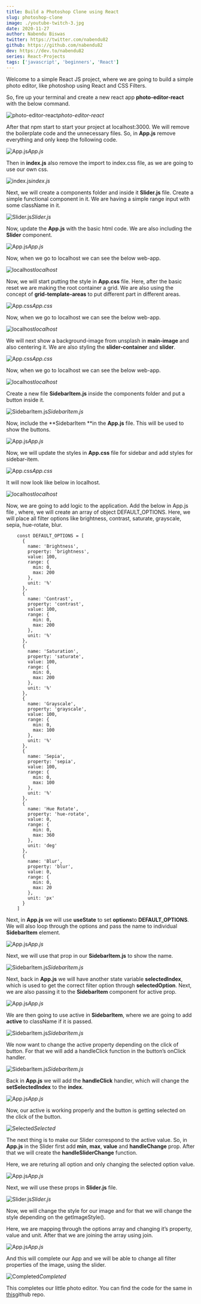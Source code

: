 ```yaml
---
title: Build a Photoshop Clone using React
slug: photoshop-clone
image: ./youtube-twitch-3.jpg
date: 2020-11-27
author: Nabendu Biswas
twitter: https://twitter.com/nabendu82
github: https://github.com/nabendu82
dev: https://dev.to/nabendu82
series: React-Projects
tags: ['javascript', 'beginners', 'React']
---
```


Welcome to a simple React JS project, where we are going to build a simple photo editor, like photoshop using React and CSS Filters.

So, fire up your terminal and create a new react app **photo-editor-react** with the below command.

![photo-editor-react](https://ik.imagekit.io/thewebdev/React-projects/Photoshop-clone/1_hdTh3s4xN3.png)*photo-editor-react*

After that npm start to start your project at localhost:3000. We will remove the boilerplate code and the unnecessary files. So, in **App.js** remove everything and only keep the following code.

![App.js](https://ik.imagekit.io/thewebdev/React-projects/Photoshop-clone/2_xtpTlTeAWG.png)*App.js*

Then in **index.js** also remove the import to index.css file, as we are going to use our own css.

![index.js](https://ik.imagekit.io/thewebdev/React-projects/Photoshop-clone/3_tt35aMJNPm.png)*index.js*

Next, we will create a components folder and inside it **Slider.js** file. Create a simple functional component in it. We are having a simple range input with some className in it.

![Slider.js](https://ik.imagekit.io/thewebdev/React-projects/Photoshop-clone/4_eByZSWxIq0.png)*Slider.js*

Now, update the **App.js** with the basic html code. We are also including the **Slider** component.

![App.js](https://ik.imagekit.io/thewebdev/React-projects/Photoshop-clone/5_DM9n7yLMLV.png)*App.js*

Now, when we go to localhost we can see the below web-app.

![localhost](https://ik.imagekit.io/thewebdev/React-projects/Photoshop-clone/6_zjDheUEBmm.png)*localhost*

Now, we will start putting the style in **App.css** file. Here, after the basic reset we are making the root container a grid. We are also using the concept of **grid-template-areas** to put different part in different areas.

![App.css](https://ik.imagekit.io/thewebdev/React-projects/Photoshop-clone/7_Ormeg5UN9_.png)*App.css*

Now, when we go to localhost we can see the below web-app.

![localhost](https://ik.imagekit.io/thewebdev/React-projects/Photoshop-clone/8_8zX08tiADL.png)*localhost*

We will next show a background-image from unsplash in **main-image** and also centering it. We are also styling the **slider-container** and **slider**.

![App.css](https://ik.imagekit.io/thewebdev/React-projects/Photoshop-clone/9_WTRvUOz-P.png)*App.css*

Now, when we go to localhost we can see the below web-app.

![localhost](https://ik.imagekit.io/thewebdev/React-projects/Photoshop-clone/10_vjEpNd8ZOS.png)*localhost*

Create a new file **SidebarItem.js** inside the components folder and put a button inside it.

![SidebarItem.js](https://ik.imagekit.io/thewebdev/React-projects/Photoshop-clone/11_GQ1m6VLhnn.png)*SidebarItem.js*

Now, include the **SidebarItem **in the **App.js** file. This will be used to show the buttons.

![App.js](https://ik.imagekit.io/thewebdev/React-projects/Photoshop-clone/12_0_ZmkVg_KG.png)*App.js*

Now, we will update the styles in **App.css** file for sidebar and add styles for sidebar-item.

![App.css](https://ik.imagekit.io/thewebdev/React-projects/Photoshop-clone/13_riAy80mxBt.png)*App.css*

It will now look like below in localhost.

![localhost](https://ik.imagekit.io/thewebdev/React-projects/Photoshop-clone/14_T9OrSuOTug.png)*localhost*

Now, we are going to add logic to the application. Add the below in App.js file , where, we will create an array of object DEFAULT_OPTIONS. Here, we will place all filter options like brightness, contrast, saturate, grayscale, sepia, hue-rotate, blur.

<div className={styles.code__block}>

```
    const DEFAULT_OPTIONS = [
      {
        name: 'Brightness',
        property: 'brightness',
        value: 100,
        range: {
          min: 0,
          max: 200
        },
        unit: '%'
      },
      {
        name: 'Contrast',
        property: 'contrast',
        value: 100,
        range: {
          min: 0,
          max: 200
        },
        unit: '%'
      },
      {
        name: 'Saturation',
        property: 'saturate',
        value: 100,
        range: {
          min: 0,
          max: 200
        },
        unit: '%'
      },
      {
        name: 'Grayscale',
        property: 'grayscale',
        value: 100,
        range: {
          min: 0,
          max: 100
        },
        unit: '%'
      },
      {
        name: 'Sepia',
        property: 'sepia',
        value: 100,
        range: {
          min: 0,
          max: 100
        },
        unit: '%'
      },
      {
        name: 'Hue Rotate',
        property: 'hue-rotate',
        value: 0,
        range: {
          min: 0,
          max: 360
        },
        unit: 'deg'
      },
      {
        name: 'Blur',
        property: 'blur',
        value: 0,
        range: {
          min: 0,
          max: 20
        },
        unit: 'px'
      }
    ]
```

</div>

Next, in **App.js** we will use **useState** to set **options**to **DEFAULT_OPTIONS**. We will also loop through the options and pass the name to individual **SidebarItem** element.

![App.js](https://ik.imagekit.io/thewebdev/React-projects/Photoshop-clone/15_VJm92BUSlK.png)*App.js*

Next, we will use that prop in our **SidebarItem.js** to show the name.

![SidebarItem.js](https://ik.imagekit.io/thewebdev/React-projects/Photoshop-clone/16_z7DJJ1_62m.png)*SidebarItem.js*

Next, back in **App.js** we will have another state variable **selectedIndex**, which is used to get the correct filter option through **selectedOption**. Next, we are also passing it to the **SidebarItem** component for active prop.

![App.js](https://ik.imagekit.io/thewebdev/React-projects/Photoshop-clone/17_KPhA1fVx3X.png)*App.js*

We are then going to use active in **SidebarItem**, where we are going to add **active** to className if it is passed.

![SidebarItem.js](https://ik.imagekit.io/thewebdev/React-projects/Photoshop-clone/18_3m2l8SdbIq.png)*SidebarItem.js*

We now want to change the active property depending on the click of button. For that we will add a handleClick function in the button’s onClick handler.

![SidebarItem.js](https://ik.imagekit.io/thewebdev/React-projects/Photoshop-clone/19_5kbvaxdDd.png)*SidebarItem.js*

Back in **App.js** we will add the **handleClick** handler, which will change the **setSelectedIndex** to the **index**.

![App.js](https://ik.imagekit.io/thewebdev/React-projects/Photoshop-clone/20_oqQYhB-bMs.png)*App.js*

Now, our active is working properly and the button is getting selected on the click of the button.

![Selected](https://ik.imagekit.io/thewebdev/React-projects/Photoshop-clone/21_22Rkc85_KE.gif)*Selected*

The next thing is to make our Slider correspond to the active value. So, in **App.js** in the Slider first add **min**, **max**, **value** and **handleChange** prop. After that we will create the **handleSliderChange** function.

Here, we are returing all option and only changing the selected option value.

![App.js](https://ik.imagekit.io/thewebdev/React-projects/Photoshop-clone/22_qFnxP36_86.png)*App.js*

Next, we will use these props in **Slider.js** file.

![Slider.js](https://ik.imagekit.io/thewebdev/React-projects/Photoshop-clone/23_7RK5s5nrC7.png)*Slider.js*

Now, we will change the style for our image and for that we will change the style depending on the getImageStyle().

Here, we are mapping through the options array and changing it’s property, value and unit. After that we are joining the array using join.

![App.js](https://ik.imagekit.io/thewebdev/React-projects/Photoshop-clone/24_zd7QjE4xk5.png)*App.js*

And this will complete our App and we will be able to change all filter properties of the image, using the slider.

![Completed](https://ik.imagekit.io/thewebdev/React-projects/Photoshop-clone/25_ue4B-T368.gif)*Completed*

This completes our little photo editor. You can find the code for the same in [this](https://github.com/nabendu82/photo-editor-react)github repo.
